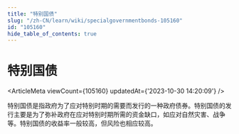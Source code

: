 ```yaml
---
title: "特别国债"
slug: "/zh-CN/learn/wiki/specialgovernmentbonds-105160"
id: "105160"
hide_table_of_contents: true
---
```



<Breadcrumbs current="特别国债" />

# 特别国债

<ArticleMeta viewCount={105160} updatedAt={'2023-10-30 14:20:09'} />
<div className='border-solid border-b border-t-0 my-4 border-[var(--ifm-color-gray-300)]' />

特别国债是指政府为了应对特别时期的需要而发行的一种政府债券。特别国债的发行主要是为了弥补政府在应对特别时期所需的资金缺口，如应对自然灾害、战争等。特别国债的收益率一般较高，但风险也相应较高。
